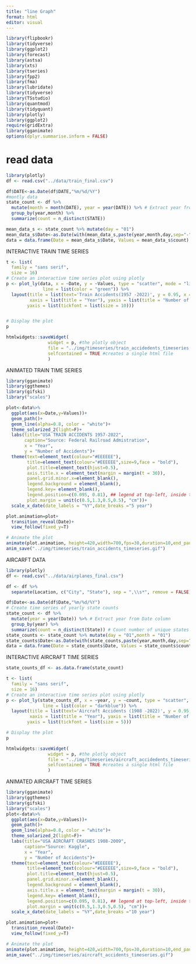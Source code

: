```yaml
---
title: "line Graph"
format: html
editor: visual
---
```


```r
library(flipbookr)
library(tidyverse)
library(ggplot2)
library(forecast)
library(astsa) 
library(xts)
library(tseries)
library(fpp2)
library(fma)
library(lubridate)
library(tidyverse)
library(TSstudio)
library(quantmod)
library(tidyquant)
library(plotly)
library(ggplot2)
require(gridExtra)
library(gganimate)
options(dplyr.summarise.inform = FALSE)
```

# read data

```r
library(plotly)
df <- read.csv("../data/train_final.csv")

df$DATE<-as.Date(df$DATE,"%m/%d/%Y")
#montly data
state_count <- df %>%
  mutate(month = month(DATE), year = year(DATE)) %>% # Extract year from Date column
  group_by(year,month) %>%
  summarize(count = n_distinct(STATE))

mean_data_s <- state_count %>% mutate(day = "01")
mean_data_s$Date<-as.Date(with(mean_data_s,paste(year,month,day,sep="-")),"%Y-%m-%d")
data = data.frame(Date = mean_data_s$Date, Values = mean_data_s$count)


```

INTERACTIVE TRAIN TIME SERIES
```r
t <- list(
  family = "sans serif",
  size = 16)
# Create an interactive time series plot using plotly
p <- plot_ly(data, x = ~Date, y = ~Values, type = "scatter", mode = "lines",
              line = list(color = "green")) %>%
  layout(title = list(text='Train Accidents(1957 -2022)', y = 0.95, x = 0.5, xanchor = 'center', yanchor =  'top'), font=t,
         xaxis = list(title = "Year"), yaxis = list(title = "Number of Accidents"),xaxis = list(tickfont = list(size = 15)), 
        yaxis = list(tickfont = list(size = 10)))


# Display the plot
p

htmlwidgets::saveWidget(
                widget = p, #the plotly object
                file = "../img/timeseries/train_accidedents_timeseries.html", #the path & file name
                selfcontained = TRUE #creates a single html file
                )
```
ANIMATED TRAIN TIME SERIES
```r
library(gganimate)
library(ggthemes)
library(gifski)
library("scales")

plot<-data%>%
  ggplot(aes(x=Date,y=Values))+
  geom_path()+
  geom_line(alpha=0.8, color = "white")+
  theme_solarized_2(light=F)+
  labs(title="USA TRAIN ACCIDENTS 1957-2022",
       caption="Source: Federal Railroad Admistration",
       x = "Year",
       y = "Number of Accidents")+
  theme(text=element_text(colour="#EEEEEE"),
        title=element_text(colour="#EEEEEE",size=9,face = "bold"),
        plot.title=element_text(hjust=0.5),
        axis.title.x = element_text(margin = margin(t = 30)),
        panel.grid.minor.x=element_blank(),
        legend.background = element_blank(),
        legend.key= element_blank(),
        legend.position=c(0.095, 0.81), ## legend at top-left, inside the plot
        plot.margin = unit(c(0.5,1.3,0.5,0.5), "cm"))+ 
  scale_x_date(date_labels = "%Y",date_breaks ="5 year")

plot.animation=plot+
  transition_reveal(Date)+
  view_follow(fixed_y=T)

# Animate the plot
animate(plot.animation, height=420,width=700,fps=30,duration=10,end_pause = 120,res=100,rewind=F,renderer = gifski_renderer(loop=FALSE))
anim_save("../img/timeseries/train_accidents_timeseries.gif")
```
AIRCARFT DATA
```r
library(plotly)
df <- read.csv("../data/airplanes_final.csv")

df <- df %>%
  separate(Location, c("City", "State"), sep = ",\\s*", remove = FALSE)

df$Date<-as.Date(df$Date,"%m/%d/%Y")
# Create time series of yearly state counts
state_count <- df %>%
  mutate(year = year(Date)) %>% # Extract year from Date column
  group_by(year) %>%
  summarize(count = n_distinct(State)) # Count number of unique states for each ye # Convert to time series object
state_counts <- state_count %>% mutate(day = "01",month = "01")
state_counts$Date<-as.Date(with(state_counts,paste(year,month,day,sep="-")),"%Y-%m-%d")
data = data.frame(Date = state_counts$Date, Values = state_counts$count)

```

INTERACTIVE AIRCRAFT TIME SERIES
```r
state_counts_df <- as.data.frame(state_count)

t <- list(
  family = "sans serif",
  size = 16)
# Create an interactive time series plot using plotly
p <- plot_ly(state_counts_df, x = ~year, y = ~count, type = "scatter", mode = "lines",
              line = list(color = "darkblue")) %>%
  layout(title = list(text='Aircraft Accidents (1908 -2022)', y = 0.95, x = 0.5, xanchor = 'center', yanchor =  'top'), font=t,
         xaxis = list(title = "Year"), yaxis = list(title = "Number of Accidents"),xaxis = list(tickfont = list(size = 15)), 
        yaxis = list(tickfont = list(size = 5)))

# Display the plot
p

htmlwidgets::saveWidget(
                widget = p, #the plotly object
                file = "../img/timeseries/aircraft_accidedents_timeseries.html", #the path & file name
                selfcontained = TRUE #creates a single html file
                )
```

ANIMATED AIRCRAFT TIME SERIES
```r
library(gganimate)
library(ggthemes)
library(gifski)
library("scales")
plot<-data%>%
  ggplot(aes(x=Date,y=Values))+
  geom_path()+
  geom_line(alpha=0.8, color = "white")+
  theme_solarized_2(light=F)+
  labs(title="USA AIRCRAFT CRASHES 1908-2009",
       caption="Source: Kaggle",
       x = "Year",
       y = "Number of Accidents")+
  theme(text=element_text(colour="#EEEEEE"),
        title=element_text(colour="#EEEEEE",size=9,face = "bold"),
        plot.title=element_text(hjust=0.5),
        panel.grid.minor.x=element_blank(),
        legend.background = element_blank(),
        axis.title.x = element_text(margin = margin(t = 30)),
        legend.key= element_blank(),
        legend.position=c(0.095, 0.81), ## legend at top-left, inside the plot
        plot.margin = unit(c(0.5,1.3,0.5,0.5), "cm"))+ 
  scale_x_date(date_labels = "%Y",date_breaks ="10 year")

plot.animation=plot+
  transition_reveal(Date)+
  view_follow(fixed_y=T)

# Animate the plot
animate(plot.animation, height=420,width=700,fps=30,duration=10,end_pause = 120,res=100,rewind=F,renderer = gifski_renderer(loop=FALSE))
anim_save("../img/timeseries/aircraft_accidents_timeseries.gif")
```
